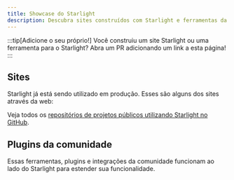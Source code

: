 ```yaml
---
title: Showcase do Starlight
description: Descubra sites construídos com Starlight e ferramentas da comunidade que estendem o Starlight!
---
```


:::tip[Adicione o seu próprio!]
Você construiu um site Starlight ou uma ferramenta para o Starlight?
Abra um PR adicionando um link a esta página!
:::

## Sites


Starlight já está sendo utilizado em produção. Esses são alguns dos sites através da web:

<ShowcaseSites />

Veja todos os [repositórios de projetos públicos utilizando Starlight no GitHub](https://github.com/withastro/starlight/network/dependents).

## Plugins da comunidade


Essas ferramentas, plugins e integrações da comunidade funcionam ao lado do Starlight para estender sua funcionalidade.

<CardGrid>
	<LinkCard
		href="https://www.feelback.dev/blog/new-astro-starlight-integration/"
		title="FeelBack"
		description="Adicione um sistema de feedback do usuário ao seu site."
	/>
	<LinkCard
		href="https://github.com/HiDeoo/starlight-blog"
		title="starlight-blog"
		description="Adicione um blog ao seu site de documentação."
	/>
	<LinkCard
		href="https://github.com/HiDeoo/starlight-links-validator"
		title="starlight-links-validator"
		description="Verifique se há links quebrados em suas páginas Starlight."
	/>
	<LinkCard
		href="https://github.com/HiDeoo/starlight-typedoc"
		title="starlight-typedoc"
		description="Gere páginas do Starlight a partir do TypeScript utilizando TypeDoc."
	/>
	<LinkCard
		href="https://github.com/HiDeoo/starlight-openapi"
		title="starlight-openapi"
		description="Crie páginas de documentação a partir de especificações OpenAPI/Swagger."
	/>
</CardGrid>
